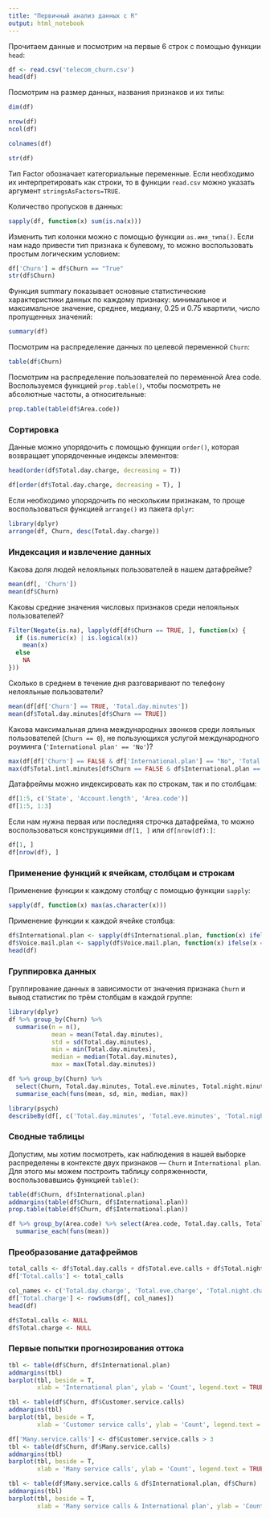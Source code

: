 ---
title: "Первичный анализ данных с R"
output: html_notebook
---

Прочитаем данные и посмотрим на первые 6 строк с помощью функции `head`:

```{r}
df <- read.csv('telecom_churn.csv')
head(df)
```

Посмотрим на размер данных, названия признаков и их типы:

```{r}
dim(df)
```
```{r}
nrow(df)
ncol(df)
```

```{r}
colnames(df)
```

```{r}
str(df)
```

Тип Factor обозначает категориальные переменные. Если необходимо их интерпретировать как строки, то в функции `read.csv` можно указать аргумент `stringsAsFactors=TRUE`.

Количество пропусков в данных:

```{r}
sapply(df, function(x) sum(is.na(x)))
```

Изменить тип колонки можно с помощью функции `as.имя_типа()`. Если нам надо привести тип признака к булевому, то можно воспользовать простым логическим условием:

```{r}
df['Churn'] = df$Churn == "True"
str(df$Churn)
```

Функция summary показывает основные статистические характеристики данных по каждому признаку: минимальное и максимальное значение, среднее, медиану, 0.25 и 0.75 квартили, число пропущенных значений:

```{r}
summary(df)
```

Посмотрим на распределение данных по целевой переменной `Churn`:

```{r}
table(df$Churn)
```

Посмотрим на распределение пользователей по переменной Area code. Воспользуемся функцией `prop.table()`, чтобы посмотреть не абсолютные частоты, а относительные:

```{r}
prop.table(table(df$Area.code))
```

### Сортировка

Данные можно упорядочить с помощью функции `order()`, которая возвращает упорядоченные индексы элементов:

```{r}
head(order(df$Total.day.charge, decreasing = T))
```

```{r}
df[order(df$Total.day.charge, decreasing = T), ]
```

Если необходимо упорядочить по нескольким признакам, то проще воспользоваться функцией `arrange()` из пакета `dplyr`:
```{r}
library(dplyr)
arrange(df, Churn, desc(Total.day.charge))
```

### Индексация и извлечение данных

Какова доля людей нелояльных пользователей в нашем датафрейме?

```{r}
mean(df[, 'Churn'])
mean(df$Churn)
```

Каковы средние значения числовых признаков среди нелояльных пользователей?

```{r}
Filter(Negate(is.na), lapply(df[df$Churn == TRUE, ], function(x) {
  if (is.numeric(x) | is.logical(x))
    mean(x)
  else
    NA
}))
```

Сколько в среднем в течение дня разговаривают по телефону нелояльные пользователи?

```{r}
mean(df[df['Churn'] == TRUE, 'Total.day.minutes'])
mean(df$Total.day.minutes[df$Churn == TRUE])
```

Какова максимальная длина международных звонков среди лояльных пользователей (`Churn == 0`), не пользующихся услугой международного роуминга (`'International plan' == 'No'`)?

```{r}
max(df[df['Churn'] == FALSE & df['International.plan'] == "No", 'Total.intl.minutes'])
max(df$Total.intl.minutes[df$Churn == FALSE & df$International.plan == "No"])
```

Датафреймы можно индексировать как по строкам, так и по столбцам:

```{r}
df[1:5, c('State', 'Account.length', 'Area.code')]
df[1:5, 1:3]
```

Если нам нужна первая или последняя строчка датафрейма, то можно воспользоваться конструкциями `df[1, ]` или `df[nrow(df):]`:

```{r}
df[1, ]
df[nrow(df), ]
```

### Применение функций к ячейкам, столбцам и строкам

Применение функции к каждому столбцу с помощью функции `sapply`:

```{r}
sapply(df, function(x) max(as.character(x)))
```

Применение функции к каждой ячейке столбца:

```{r}
df$International.plan <- sapply(df$International.plan, function(x) ifelse(x == "Yes", TRUE, FALSE))
df$Voice.mail.plan <- sapply(df$Voice.mail.plan, function(x) ifelse(x == "Yes", TRUE, FALSE))
head(df)
```

### Группировка данных

Группирование данных в зависимости от значения признака `Churn` и вывод статистик по трём столбцам в каждой группе:

```{r}
library(dplyr)
df %>% group_by(Churn) %>%
  summarise(n = n(),
            mean = mean(Total.day.minutes),
            std = sd(Total.day.minutes),
            min = min(Total.day.minutes),
            median = median(Total.day.minutes),
            max = max(Total.day.minutes))

df %>% group_by(Churn) %>%
  select(Churn, Total.day.minutes, Total.eve.minutes, Total.night.minutes) %>%
  summarise_each(funs(mean, sd, min, median, max))

library(psych)
describeBy(df[, c('Total.day.minutes', 'Total.eve.minutes', 'Total.night.minutes')], group = df$Churn)
```

### Сводные таблицы

Допустим, мы хотим посмотреть, как наблюдения в нашей выборке распределены в контексте двух признаков — `Churn` и `International plan`. Для этого мы можем построить таблицу сопряженности, воспользовавшись функцией `table()`:

```{r}
table(df$Churn, df$International.plan)
addmargins(table(df$Churn, df$International.plan))
prop.table(table(df$Churn, df$International.plan))
```

```{r}
df %>% group_by(Area.code) %>% select(Area.code, Total.day.calls, Total.eve.calls, Total.night.calls) %>%
  summarise_each(funs(mean))
```

### Преобразование датафреймов

```{r}
total_calls <- df$Total.day.calls + df$Total.eve.calls + df$Total.night.calls + df$Total.intl.calls
df['Total.calls'] <- total_calls

col_names <- c('Total.day.charge', 'Total.eve.charge', 'Total.night.charge', 'Total.intl.charge')
df['Total.charge'] <- rowSums(df[, col_names])
head(df)

df$Total.calls <- NULL
df$Total.charge <- NULL
```

### Первые попытки прогнозирования оттока

```{r}
tbl <- table(df$Churn, df$International.plan)
addmargins(tbl)
barplot(tbl, beside = T, 
        xlab = 'International plan', ylab = 'Count', legend.text = TRUE)

tbl <- table(df$Churn, df$Customer.service.calls)
addmargins(tbl)
barplot(tbl, beside = T, 
        xlab = 'Customer service calls', ylab = 'Count', legend.text = TRUE)

df['Many.service.calls'] <- df$Customer.service.calls > 3
tbl <- table(df$Churn, df$Many.service.calls)
addmargins(tbl)
barplot(tbl, beside = T, 
        xlab = 'Many service calls', ylab = 'Count', legend.text = TRUE)

tbl <- table(df$Many.service.calls & df$International.plan, df$Churn)
addmargins(tbl)
barplot(tbl, beside = T, 
        xlab = 'Many service calls & International plan', ylab = 'Count', legend.text = TRUE)
```